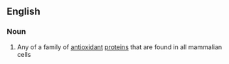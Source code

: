 ==English==

===Noun===
{{wikipedia}}
{{en-noun}}

#{{protein}} Any of a family of [[antioxidant]] [[protein]]s that are found in all mammalian cells